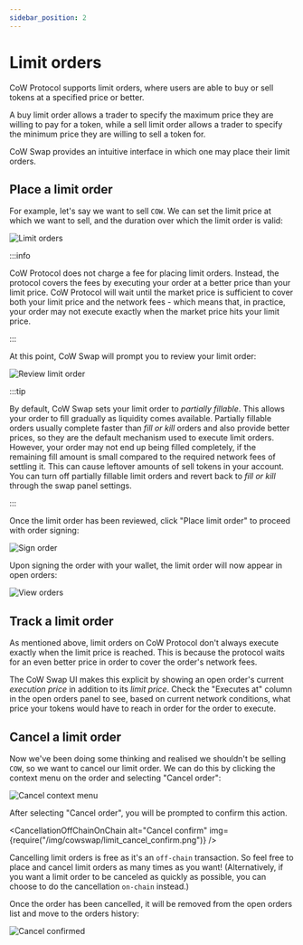 ```yaml
---
sidebar_position: 2
---
```



# Limit orders

CoW Protocol supports limit orders, where users are able to buy or sell tokens at a specified price or better.

A buy limit order allows a trader to specify the maximum price they are willing to pay for a token, while a sell limit order allows a trader to specify the minimum price they are willing to sell a token for.

CoW Swap provides an intuitive interface in which one may place their limit orders.

## Place a limit order

For example, let's say we want to sell `COW`. We can set the limit price at which we want to sell, and the duration over which the limit order is valid:

![Limit orders](/img/cowswap/limit_place_order.png)

:::info

CoW Protocol does not charge a fee for placing limit orders. Instead, the protocol covers the fees by executing your order at a better price than your limit price. CoW Protocol will wait until the market price is sufficient to cover both your limit price and the network fees - which means that, in practice, your order may not execute exactly when the market price hits your limit price.

:::

At this point, CoW Swap will prompt you to review your limit order:

![Review limit order](/img/cowswap/limit_review_order.png)

:::tip

By default, CoW Swap sets your limit order to _partially fillable_. 
This allows your order to fill gradually as liquidity comes available. Partially fillable orders usually complete faster than _fill or kill_ orders and also provide better prices, so they are the default mechanism used to execute limit orders. 
However, your order may not end up being filled completely, if the remaining fill amount is small compared to the required network fees of settling it.
This can cause leftover amounts of sell tokens in your account.
You can turn off partially fillable limit orders and revert back to _fill or kill_ through the swap panel settings.

:::

Once the limit order has been reviewed, click "Place limit order" to proceed with order signing:

![Sign order](/img/cowswap/limit_sign.png)

Upon signing the order with your wallet, the limit order will now appear in open orders:

![View orders](/img/cowswap/limit_view_orders.png)

## Track a limit order

As mentioned above, limit orders on CoW Protocol don't always execute exactly when the limit price is reached. This is because the protocol waits for an even better price in order to cover the order's network fees. 

The CoW Swap UI makes this explicit by showing an open order's current _execution price_ in addition to its _limit price_. Check the "Executes at" column in the open orders panel to see, based on current network conditions, what price your tokens would have to reach in order for the order to execute. 

## Cancel a limit order

Now we've been doing some thinking and realised we shouldn't be selling `COW`, so we want to cancel our limit order. 
We can do this by clicking the context menu on the order and selecting "Cancel order":

![Cancel context menu](/img/cowswap/limit_cancel_context.png)

After selecting "Cancel order", you will be prompted to confirm this action. 

<CancellationOffChainOnChain
    alt="Cancel confirm"
    img={require("/img/cowswap/limit_cancel_confirm.png")}
/>

Cancelling limit orders is free as it's an `off-chain` transaction. So feel free to place and cancel limit orders as many times as you want! (Alternatively, if you want a limit order to be canceled as quickly as possible, you can choose to do the cancellation `on-chain` instead.)

Once the order has been cancelled, it will be removed from the open orders list and move to the orders history:

![Cancel confirmed](/img/cowswap/limit_cancel_confirmed.png)


